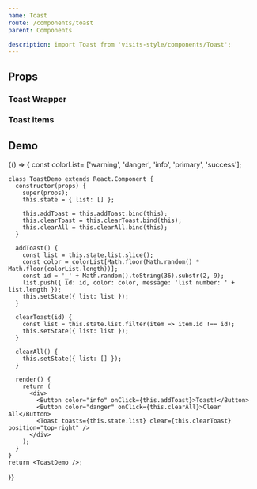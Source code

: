 ```yaml
---
name: Toast
route: /components/toast
parent: Components

description: import Toast from 'visits-style/components/Toast';
---
```



## Props

### Toast Wrapper
<PropsTable of={Toast} />

### Toast items
<PropsTable of={ToastItem} />

## Demo

<Playground>
  {() => {
    const colorList= ['warning', 'danger', 'info', 'primary', 'success'];

    class ToastDemo extends React.Component {
      constructor(props) {
        super(props);
        this.state = { list: [] };

        this.addToast = this.addToast.bind(this);
        this.clearToast = this.clearToast.bind(this);
        this.clearAll = this.clearAll.bind(this);
      }

      addToast() {
        const list = this.state.list.slice();
        const color = colorList[Math.floor(Math.random() * Math.floor(colorList.length))];
        const id = '_' + Math.random().toString(36).substr(2, 9);
        list.push({ id: id, color: color, message: 'list number: ' + list.length });
        this.setState({ list: list });
      }

      clearToast(id) {
        const list = this.state.list.filter(item => item.id !== id);
        this.setState({ list: list });
      }

      clearAll() {
        this.setState({ list: [] });
      }

      render() {
        return (
          <div>
            <Button color="info" onClick={this.addToast}>Toast!</Button>
            <Button color="danger" onClick={this.clearAll}>Clear All</Button>
            <Toast toasts={this.state.list} clear={this.clearToast} position="top-right" />
          </div>
        );
      }
    }
    return <ToastDemo />;
  }}
</Playground>
